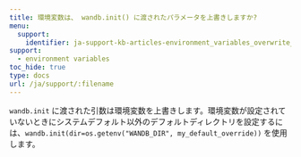 ---
title: 環境変数は、 wandb.init() に渡されたパラメータを上書きしますか?
menu:
  support:
    identifier: ja-support-kb-articles-environment_variables_overwrite_parameters
support:
  - environment variables
toc_hide: true
type: docs
url: /ja/support/:filename
---
`wandb.init` に渡された引数は環境変数を上書きします。環境変数が設定されていないときにシステムデフォルト以外のデフォルトディレクトリを設定するには、`wandb.init(dir=os.getenv("WANDB_DIR", my_default_override))` を使用します。